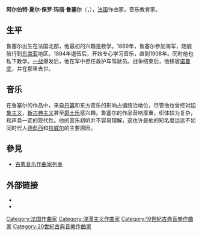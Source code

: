 {{Infobox classical
| 中文名 = 鲁塞尔
| 画像 = Roussel Albert 1913.jpg
| 附注 =
| 原文名 = Albert Charles Paul Marie Roussel
| 国别 = 法国
| 出生日期 = {{birth date|1869|4|5}}
| 出生地 = 图尔宽
| 逝世日期 = {{death date and age|1937|8|23|1869|4|5}}
| 逝世地 = 鲁瓦扬
| 所属时期 = 浪漫主义，20世纪
| 所属乐派 = 
| 擅长作品类型 = 芭蕾，管弦乐，室内乐，艺术歌曲
| 代表作 = 歌剧芭蕾《帕德玛瓦蒂》，芭蕾《蜘蛛的盛宴》《埃涅阿斯》《巴克斯与阿里阿德涅》，四部交响曲，钢琴协奏曲，各种体裁的室内乐，30余首艺术歌曲
| 师从 = [[丹第|丹第]]
| 学生 = [[埃里克·萨蒂|萨蒂]]，[[埃德加·瓦雷兹|瓦雷兹]]，[[马尔蒂努|马尔蒂努]]
}}

'''阿尔伯特·夏尔·保罗·玛丽·鲁塞尔'''（{{lang-fr|'''Albert Charles Paul Marie Roussel'''}}，{{bd|1869年|4月5日|1937年|8月23日|catIdx=R}}），[[法国|法国]]作曲家，音乐教育家。

==生平==
鲁塞尔出生在法国北部，他最初的兴趣是数学。1889年，鲁塞尔参加海军，随舰航行到[[东南亚|东南亚]]地区。1894年退伍后，开始专心学习音乐，直到1908年。同时他也私下教学。[[一战|一战]]爆发后，他在军中担任救护车驾驶员。战争结束后，他移居[[诺曼底|诺曼底]]，并在那里去世。

==音乐==
在鲁塞尔的作品中，来自[[丹第|丹第]]和东方音乐的影响占据统治地位，尽管他也曾经对[[印象主义音乐|印象主义]]，[[新古典主义音乐|新古典主义]]甚至[[爵士乐|爵士乐]]感兴趣。鲁塞尔的作品音响厚重，织体较为复杂，和声具一定的现代性。他的音乐初听并不容易理解，这也许是他的知名度远远不如同时代人[[德彪西|德彪西]]和[[拉威尔|拉威尔]]的主要原因。


== 參見 ==
{{portal|古典音樂}}
* [[古典音乐作曲家列表|古典音乐作曲家列表]]

== 外部链接 ==
* {{IMSLP|id=Roussel, Albert}} 
* {{DNB-Portal|118750011|TYP=Werke von und über}}

{{Authority control}}

{{DEFAULTSORT:Roussel, Albert}}
[[Category:法国作曲家|Category:法国作曲家]]
[[Category:浪漫主义作曲家|Category:浪漫主义作曲家]]
[[Category:19世紀古典音樂作曲家|Category:19世紀古典音樂作曲家]]
[[Category:20世紀古典音樂作曲家|Category:20世紀古典音樂作曲家]]